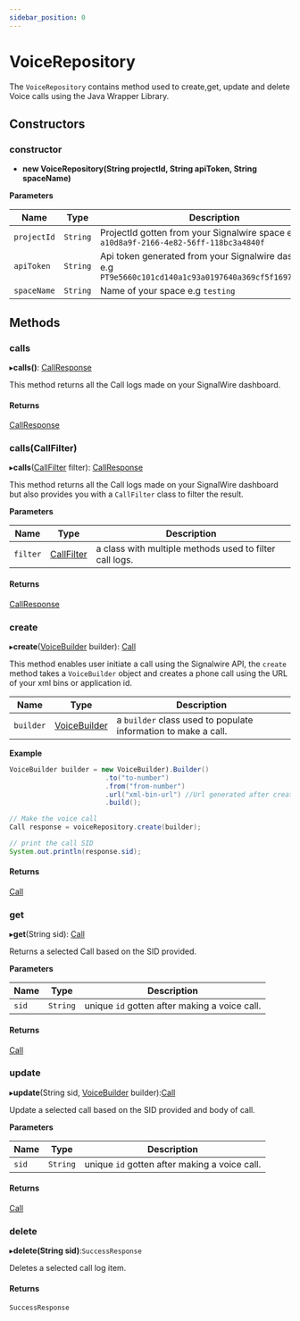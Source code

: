 ```yaml
---
sidebar_position: 0
---
```


# VoiceRepository

The `VoiceRepository` contains method used to create,get, update and delete Voice calls using the Java Wrapper Library.

## Constructors

### constructor

- **new VoiceRepository(String projectId, String apiToken, String spaceName)**

**Parameters**

| Name | Type | Description |
| ---- | ---- | ----------- |
| `projectId` | `String` | ProjectId gotten from your Signalwire space e.g `a10d8a9f-2166-4e82-56ff-118bc3a4840f` |
| `apiToken` | `String` | Api token generated from your Signalwire dashboard e.g `PT9e5660c101cd140a1c93a0197640a369cf5f16975a0079c9`|
| `spaceName` | `String` | Name of your space e.g `testing` |

## Methods

### calls
▸**calls()**: [CallResponse](cxml/java/reference/voice/classes/CallResponse.mdx)

This method returns all the Call logs made on your SignalWire dashboard.

#### Returns
[CallResponse](cxml/java/reference/voice/classes/CallResponse.mdx)

### calls(CallFilter)
▸**calls**([CallFilter](cxml/java/reference/voice/classes/CallFilter.mdx) filter): [CallResponse](cxml/java/reference/voice/classes/CallResponse.mdx)

This method returns all the Call logs made on your SignalWire dashboard but also provides you with a `CallFilter` class to filter the result.

**Parameters**

|Name|Type|Description|
|---|----|----|
|`filter`| [CallFilter](cxml/java/reference/voice/classes/CallFilter.mdx) | a class with multiple methods used to filter call logs. |

#### Returns
[CallResponse](cxml/java/reference/voice/classes/CallResponse.mdx)

### create
▸**create**([VoiceBuilder](cxml/java/reference/voice/classes/VoiceBuilder.mdx) builder): [Call](cxml/java/reference/voice/classes/Call.mdx)

This method enables user initiate a call using the Signalwire API, the `create` method takes a `VoiceBuilder` object and creates a phone call using the URL of your xml bins or application id.

|Name|Type|Description|
|---|----|----|
|`builder`| [VoiceBuilder](cxml/java/reference/voice/classes/VoiceBuilder.mdx) | a `builder` class used to populate information to make a call. |

**Example**

```java
VoiceBuilder builder = new VoiceBuilder).Builder()
                        .to("to-number")
                        .from("from-number")
                        .url("xml-bin-url") //Url generated after creating xml bin
                        .build();

// Make the voice call
Call response = voiceRepository.create(builder);

// print the call SID
System.out.println(response.sid);
```

#### Returns
[Call](cxml/java/reference/voice/classes/Call.mdx)

### get
▸**get**(String sid): [Call](cxml/java/reference/voice/classes/Call.mdx)

Returns a selected Call based on the SID provided.

**Parameters**

|Name|Type|Description |
|----|----| -----|
|`sid` |`String` | unique `id` gotten after making a voice call. |

#### Returns
[Call](cxml/java/reference/voice/classes/Call.mdx)

### update
▸**update**(String sid, [VoiceBuilder](cxml/java/reference/voice/classes/VoiceBuilder.mdx) builder):[Call](cxml/java/reference/voice/classes/Call.mdx)

Update a selected call based on the SID provided and body of call.

**Parameters**

|Name|Type|Description |
|----|----| -----|
|`sid` |`String` | unique `id` gotten after making a voice call. |

#### Returns
[Call](cxml/java/reference/voice/classes/Call.mdx)

### delete
▸**delete(String sid)**:`SuccessResponse`

Deletes a selected call log item.

#### Returns
`SuccessResponse`